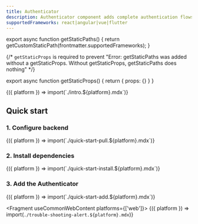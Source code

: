 ```yaml
---
title: Authenticator
description: Authenticator component adds complete authentication flows to your application with minimal boilerplate.
supportedFrameworks: react|angular|vue|flutter
---
```



export async function getStaticPaths() {
  return getCustomStaticPath(frontmatter.supportedFrameworks);
}

{/*  `getStaticProps` is required to prevent "Error: getStaticPaths was added without a getStaticProps. Without getStaticProps, getStaticPaths does nothing" */}

export async function getStaticProps() {
  return { props: {} }
}

<Fragment useCommonWebContent>
  {({ platform }) => import(`./intro.${platform}.mdx`)}
</Fragment>

## Quick start

### 1. Configure backend

<Fragment useCommonWebContent>
  {({ platform }) => import(`./quick-start-pull.${platform}.mdx`)}
</Fragment>

### 2. Install dependencies

<Fragment useCommonWebContent>
  {({ platform }) => import(`./quick-start-install.${platform}.mdx`)}
</Fragment>

### 3. Add the Authenticator

<Fragment useCommonWebContent>
  {({ platform }) => import(`./quick-start-add.${platform}.mdx`)}
</Fragment>

<Fragment useCommonWebContent platforms={['web']}>
  {({ platform }) => import(`./trouble-shooting-alert.${platform}.mdx`)}
</Fragment>

<NextSteps />
